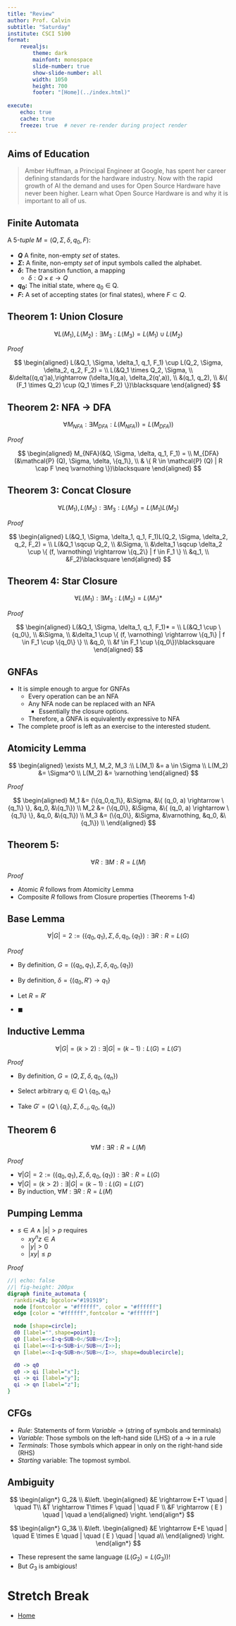```yaml
---
title: "Review"
author: Prof. Calvin
subtitle: "Saturday"
institute: CSCI 5100
format: 
    revealjs: 
        theme: dark
        mainfont: monospace
        slide-number: true
        show-slide-number: all
        width: 1050
        height: 700
        footer: "[Home](../index.html)"
  
execute:
    echo: true
    cache: true
    freeze: true  # never re-render during project render
---
```


## Aims of Education

> Amber Huffman, a Principal Engineer at Google, has spent her career defining standards for the hardware industry. Now with the rapid growth of AI the demand and uses for Open Source Hardware have never been higher. Learn what Open Source Hardware is and why it is important to all of us.


## Finite Automata

A 5-*tuple* $M = (Q, \Sigma, \delta, q_0, F)$:

- **$Q$** A finite, non-empty *set* of states.
- **$\Sigma$:** A finite, non-empty *set* of input symbols called the alphabet.
- **$\delta$:** The transition function, a mapping 
    -   $\delta : Q \times \varepsilon \rightarrow Q$ 
- **$q_0$:** The initial state, where $q_0$ ∈ Q.
- **$F$:** A set of accepting states (or final states), where $F \subset Q$.

## Theorem 1: Union Closure

$$
\forall L(M_1), L(M_2): \exists M_3 : L(M_3) = L(M_1) \cup L(M_2)
$$

*Proof*

$$ 
\begin{aligned}
L(&Q_1, \Sigma, \delta_1, q_1, F_1) \cup L(Q_2, \Sigma, \delta_2, q_2, F_2) = \\
 L(&Q_1 \times Q_2, \Sigma, \\
&\delta((q,q')a),\rightarrow (\delta_1(q,a), \delta_2(q',a)), \\
&(q_1, q_2), \\
&\{ (F_1 \times Q_2) \cup (Q_1 \times F_2) \})\blacksquare
\end{aligned}
$$

## Theorem 2: NFA &rarr; DFA

$$
\forall M_{NFA}: \exists M_{DFA} : L(M_{NFA})) = L(M_{DFA})) 
$$

*Proof*

$$ 
\begin{aligned}
M_{NFA}(&Q, \Sigma, \delta, q_1, F_1) = \\
M_{DFA}(&\mathcal{P} (Q), \Sigma, \delta, \{q_1\}, \\
        & \{ R \in \mathcal{P} (Q) | R \cap F \neq \varnothing \})\blacksquare
\end{aligned}
$$

## Theorem 3: Concat Closure

$$
\forall L(M_1), L(M_2): \exists M_3 : L(M_3) = L(M_1)L(M_2)
$$

*Proof*

$$ 
\begin{aligned}
L(&Q_1, \Sigma, \delta_1, q_1, F_1)L(Q_2, \Sigma, \delta_2, q_2, F_2) = \\
 L(&Q_1 \sqcup Q_2, \\
 &\Sigma, \\
&\delta_1 \sqcup \delta_2 \cup \{ (f, \varnothing) \rightarrow \{q_2\} | f \in F_1 \} \\
&q_1, \\
&F_2)\blacksquare
\end{aligned}
$$

## Theorem 4: Star Closure

$$
\forall L(M_1): \exists M_3 : L(M_2) = L(M_1)*
$$

*Proof*

$$ 
\begin{aligned}
L(&Q_1, \Sigma, \delta_1, q_1, F_1)* = \\
 L(&Q_1 \cup \{q_0\}, \\
 &\Sigma, \\
&\delta_1 \cup \{ (f, \varnothing) \rightarrow \{q_1\} | f \in F_1 \cup \{q_0\} \} \\
&q_0, \\
&f \in F_1 \cup \{q_0\})\blacksquare
\end{aligned}
$$

## GNFAs

-   It is simple enough to argue for GNFAs
    -   Every operation can be an NFA
    -   Any NFA node can be replaced with an NFA
        -   Essentially the closure options.
    -   Therefore, a GNFA is equivalently expressive to NFA
-   The complete proof is left as an exercise to the interested student.

## Atomicity Lemma

$$
\begin{aligned}
\exists M_1, M_2, M_3 :\\
 L(M_1) &= a \in \Sigma \\
L(M_2) &= \Sigma^0 \\
L(M_2) &= \varnothing
\end{aligned}
$$

*Proof*

$$ 
\begin{aligned}
M_1 &= (\{q_0,q_1\}, &\Sigma, &\{ (q_0, a) \rightarrow \{q_1\} \}, &q_0, &\{q_1\}) \\
M_2 &= (\{q_0\}, &\Sigma, &\{ (q_0, a) \rightarrow \{q_1\} \}, &q_0, &\{q_1\}) \\
M_3 &= (\{q_0\}, &\Sigma, &\varnothing,  &q_0, &\{q_1\}) \\
\end{aligned}
$$

## Theorem 5: 

$$
\forall R : \exists M : R = L(M)
$$

*Proof*

-   Atomic $R$ follows from Atomicity Lemma
-   Composite $R$ follows from Closure properties (Theorems 1-4)

## Base Lemma

$$
\forall |G| = 2 := (\{q_0,q_1\},\Sigma,\delta,q_0,\{q_1\}) : \exists R : R = L(G)
$$

*Proof*

- By definition, $G = (\{q_0,q_1\},\Sigma,\delta,q_0,\{q_1\})$

- By definition, $\delta = \{ (q_0, R') \rightarrow q_1 \}$

- Let $R = R'$

- $\blacksquare$

## Inductive Lemma

$$
\forall |G| = (k > 2) : \exists |G| = (k - 1) : L(G) = L(G')
$$

*Proof*

- By definition, $G = (Q,\Sigma,\delta,q_0,\{q_n\})$

- Select arbitrary $q_i \in Q \setminus \{q_0, q_n\}$

- Take $G' = (Q \setminus \{q_i\},\Sigma,\delta_{-i},q_0,\{q_n\})$

## Theorem 6

$$
\forall M : \exists R : R = L(M)
$$

*Proof*

- $\forall |G| = 2 := (\{q_0,q_1\},\Sigma,\delta,q_0,\{q_1\}) : \exists R : R = L(G)$
- $\forall |G| = (k > 2) : \exists |G| = (k - 1) : L(G) = L(G')$
- By induction, $\forall M : \exists R : R = L(M)$

## Pumping Lemma

- $s \in A \land |s| > p$ requires
  - $xy^nz \in A$
  - $|y| > 0$
  - $|xy| \leq p$

*Proof*

```dot
//| echo: false
//| fig-height: 200px
digraph finite_automata {
  rankdir=LR; bgcolor="#191919";
  node [fontcolor = "#ffffff", color = "#ffffff"]
  edge [color = "#ffffff",fontcolor = "#ffffff"]

  node [shape=circle];
  d0 [label="",shape=point]; 
  q0 [label=<<I>q<SUB>0</SUB></I>>];
  qi [label=<<I>s<SUB>i</SUB></I>>];
  qn [label=<<I>q<SUB>n</SUB></I>>, shape=doublecircle]; 

  d0 -> q0
  q0 -> qi [label="x"];
  qi -> qi [label="y"];
  qi -> qn [label="z"];
}
```

## CFGs

- *Rule*: Statements of form *Variable* &rarr; (string of symbols and terminals)
- *Variable*: Those symbols on the left-hand side (LHS) of a &rarr; in a rule
- *Terminals*: Those symbols which appear in only on the right-hand side (RHS)
- *Starting* variable: The topmost symbol.

## Ambiguity

$$
\begin{align*}
G_2& \\
 &\left.
    \begin{aligned}
        &E \rightarrow E+T \quad | \quad  T\\
        &T \rightarrow T\times F \quad | \quad  F \\
        &F \rightarrow ( E ) \quad | \quad a
    \end{aligned}
\right.
\end{align*}
$$

$$
\begin{align*}
G_3& \\
 &\left.
    \begin{aligned}
        &E \rightarrow E+E \quad | \quad  E \times E \quad | \quad  ( E ) \quad | \quad  a\\
    \end{aligned}
\right.
\end{align*}
$$

- These represent the same language ($L(G_2) = L(G_3)$)!
- But $G_3$ is ambigious!

# Stretch Break

- [Home](https://cd-public.github.io/compute/)